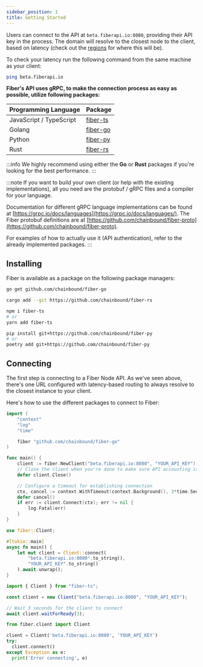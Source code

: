 ```yaml
---
sidebar_position: 1
title: Getting Started
---
```



Users can connect to the API at `beta.fiberapi.io:8080`, providing their API key in the process.
The domain will resolve to the closest node to the client, based on latency
(check out the [regions](/docs/regions) for where this will be).


To check your latency run the following command from the same machine as your client:

```bash
ping beta.fiberapi.io
```

**Fiber's API uses gRPC, to make the connection process as easy as possible, utilize following packages:**

| Programming Language    | Package                                            |
| ----------------------- | -------------------------------------------------- |
| JavaScript / TypeScript | [fiber-ts](https://github.com/chainbound/fiber-ts) |
| Golang                  | [fiber-go](https://github.com/chainbound/fiber-go) |
| Python                  | [fiber-py](https://github.com/chainbound/fiber-py) |
| Rust                    | [fiber-rs](https://github.com/chainbound/fiber-rs) |

:::info
We highly recommend using either the **Go** or **Rust** packages if you're looking for the best performance.
:::

:::note
If you want to build your own client (or help with the existing implementations), all you need are the
protobuf / gRPC files and a compiler for your language.

Documentation for different gRPC language
implementations can be found at [https://grpc.io/docs/languages](https://grpc.io/docs/languages/).
The Fiber protobuf definitions are at [https://github.com/chainbound/fiber-proto](https://github.com/chainbound/fiber-proto).

For examples of how to actually use it (API authentication), refer to the already implemented packages.
:::

## Installing

Fiber is available as a package on the following package managers:

<Tabs>
<TabItem value="go" label="Golang">

```bash
go get github.com/chainbound/fiber-go
```

</TabItem>
<TabItem value="rs" label="Rust">

```bash
cargo add --git https://github.com/chainbound/fiber-rs
```

</TabItem>
<TabItem value="js" label="JavaScript">

```bash
npm i fiber-ts
# or
yarn add fiber-ts
```

</TabItem>

<TabItem value="py" label="Python">

```bash
pip install git+https://github.com/chainbound/fiber-py
# or
poetry add git+https://github.com/chainbound/fiber-py
```

</TabItem>
</Tabs>

## Connecting

The first step is connecting to a Fiber Node API. As we've seen above, there's one URL configured with latency-based routing
to always resolve to the closest instance to your client.

Here's how to use the different packages to connect to Fiber:

<Tabs>
<TabItem value="go" label="Golang">

```go
import (
    "context"
    "log"
    "time"

    fiber "github.com/chainbound/fiber-go"
)

func main() {
    client := fiber.NewClient("beta.fiberapi.io:8080", "YOUR_API_KEY")
    // Close the client when you're done to make sure API accounting is done correctly
    defer client.Close()

    // Configure a timeout for establishing connection
    ctx, cancel := context.WithTimeout(context.Background(), 3*time.Second)
    defer cancel()
    if err := client.Connect(ctx); err != nil {
        log.Fatal(err)
    }
}
```

</TabItem>
<TabItem value="rs" label="Rust">

```rust
use fiber::Client;

#[tokio::main]
async fn main() {
    let mut client = Client::connect(
        "beta.fiberapi.io:8080".to_string(),
        "YOUR_API_KEY".to_string()
    ).await.unwrap();
}
```

</TabItem>
<TabItem value="js" label="JavaScript">

```js
import { Client } from "fiber-ts";

const client = new Client("beta.fiberapi.io:8080", "YOUR_API_KEY");

// Wait 3 seconds for the client to connect
await client.waitForReady(3);
```

</TabItem>
<TabItem value="py" label="Python">

```py
from fiber.client import Client

client = Client('beta.fiberapi.io:8080', 'YOUR_API_KEY')
try:
  client.connect()
except Exception as e:
  print('Error connecting', e)
```

</TabItem>
</Tabs>

